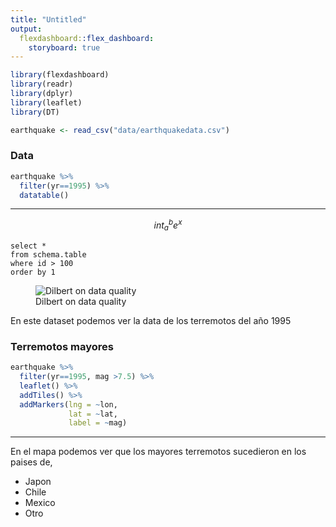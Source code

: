 ```yaml
---
title: "Untitled"
output: 
  flexdashboard::flex_dashboard:
    storyboard: true
---
```


```r
library(flexdashboard)
library(readr)
library(dplyr)
library(leaflet)
library(DT)
```

```r
earthquake <- read_csv("data/earthquakedata.csv")
```

### Data

```r
earthquake %>%
  filter(yr==1995) %>%
  datatable()
```
 ***

$$int_a^b e^x$$ 


```
select *
from schema.table
where id > 100
order by 1
```

![Dilbert on data quality](../rmarkdown/perro_salida_gray_azul.jpg)
 
 En este dataset podemos ver la data de los terremotos del año 1995
 
### Terremotos mayores 
 
```r
earthquake %>%
  filter(yr==1995, mag >7.5) %>%
  leaflet() %>%
  addTiles() %>%
  addMarkers(lng = ~lon,
             lat = ~lat,
             label = ~mag)
```
 
***

En el mapa podemos ver que los mayores terremotos sucedieron en los paises de,

- Japon
- Chile
- Mexico
- Otro
 